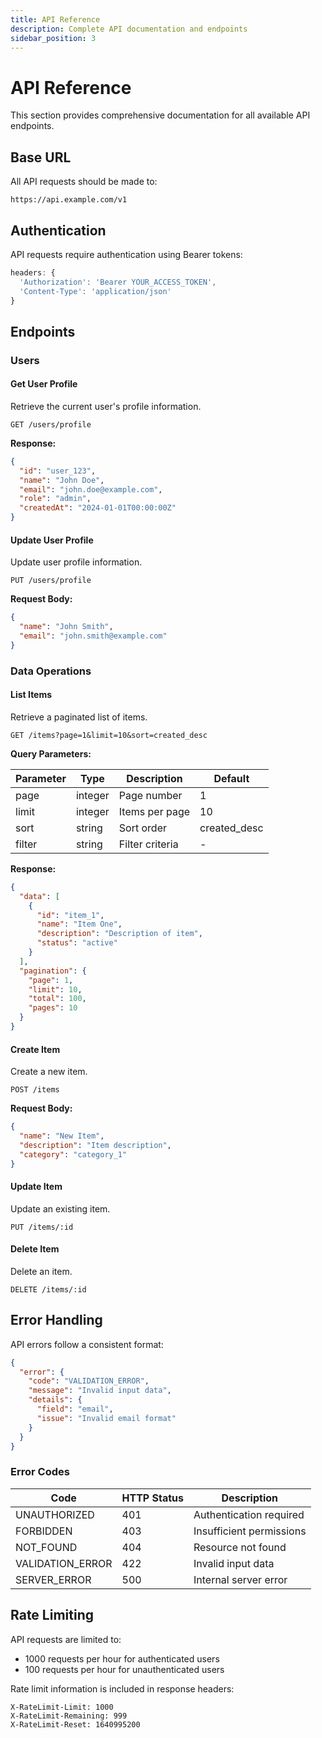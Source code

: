 ```yaml
---
title: API Reference
description: Complete API documentation and endpoints
sidebar_position: 3
---
```


# API Reference

This section provides comprehensive documentation for all available API endpoints.

## Base URL

All API requests should be made to:

```
https://api.example.com/v1
```

## Authentication

API requests require authentication using Bearer tokens:

```javascript
headers: {
  'Authorization': 'Bearer YOUR_ACCESS_TOKEN',
  'Content-Type': 'application/json'
}
```

## Endpoints

### Users

#### Get User Profile

Retrieve the current user's profile information.

```http
GET /users/profile
```

**Response:**

```json
{
  "id": "user_123",
  "name": "John Doe",
  "email": "john.doe@example.com",
  "role": "admin",
  "createdAt": "2024-01-01T00:00:00Z"
}
```

#### Update User Profile

Update user profile information.

```http
PUT /users/profile
```

**Request Body:**

```json
{
  "name": "John Smith",
  "email": "john.smith@example.com"
}
```

### Data Operations

#### List Items

Retrieve a paginated list of items.

```http
GET /items?page=1&limit=10&sort=created_desc
```

**Query Parameters:**

| Parameter | Type | Description | Default |
|-----------|------|-------------|---------|
| page | integer | Page number | 1 |
| limit | integer | Items per page | 10 |
| sort | string | Sort order | created_desc |
| filter | string | Filter criteria | - |

**Response:**

```json
{
  "data": [
    {
      "id": "item_1",
      "name": "Item One",
      "description": "Description of item",
      "status": "active"
    }
  ],
  "pagination": {
    "page": 1,
    "limit": 10,
    "total": 100,
    "pages": 10
  }
}
```

#### Create Item

Create a new item.

```http
POST /items
```

**Request Body:**

```json
{
  "name": "New Item",
  "description": "Item description",
  "category": "category_1"
}
```

#### Update Item

Update an existing item.

```http
PUT /items/:id
```

#### Delete Item

Delete an item.

```http
DELETE /items/:id
```

## Error Handling

API errors follow a consistent format:

```json
{
  "error": {
    "code": "VALIDATION_ERROR",
    "message": "Invalid input data",
    "details": {
      "field": "email",
      "issue": "Invalid email format"
    }
  }
}
```

### Error Codes

| Code | HTTP Status | Description |
|------|-------------|-------------|
| UNAUTHORIZED | 401 | Authentication required |
| FORBIDDEN | 403 | Insufficient permissions |
| NOT_FOUND | 404 | Resource not found |
| VALIDATION_ERROR | 422 | Invalid input data |
| SERVER_ERROR | 500 | Internal server error |

## Rate Limiting

API requests are limited to:

- 1000 requests per hour for authenticated users
- 100 requests per hour for unauthenticated users

Rate limit information is included in response headers:

```
X-RateLimit-Limit: 1000
X-RateLimit-Remaining: 999
X-RateLimit-Reset: 1640995200
```